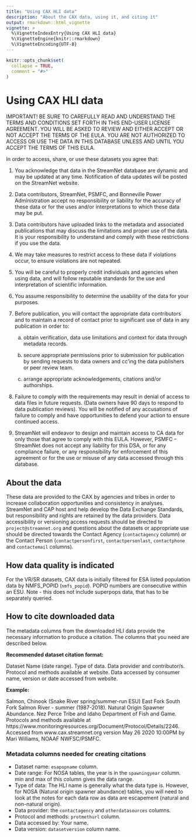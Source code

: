 ```yaml
---
title: "Using CAX HLI data"
description: "About the CAX data, using it, and citing it"
output: rmarkdown::html_vignette
vignette: >
  %\VignetteIndexEntry{Using CAX HLI data}
  %\VignetteEngine{knitr::rmarkdown}
  %\VignetteEncoding{UTF-8}
---
```


```r
knitr::opts_chunk$set(
  collapse = TRUE,
  comment = "#>"
)
```

# Using CAX HLI data
IMPORTANT! BE SURE TO CAREFULLY READ AND UNDERSTAND THE TERMS AND CONDITIONS SET FORTH IN THIS END-USER LICENSE AGREEMENT. YOU WILL BE ASKED TO REVIEW AND EITHER ACCEPT OR NOT ACCEPT THE TERMS OF THE EULA. YOU ARE NOT AUTHORIZED TO ACCESS OR USE THE DATA IN THIS DATABASE UNLESS AND UNTIL YOU ACCEPT THE TERMS OF THIS EULA.

In order to access, share, or use these datasets you agree that:

1. You acknowledge that data in the StreamNet database are dynamic and may be updated at any time. Notification of data updates will be posted on the StreamNet website.

2. Data contributors, StreamNet, PSMFC, and Bonneville Power Administration accept no responsibility or liability for the accuracy of these data or for the uses and/or interpretations to which these data may be put.

3. Data contributors have uploaded links to the metadata and associated publications that may discuss the limitations and proper use of the data. It is your responsibility to understand and comply with these restrictions if you use the data.

4. We may take measures to restrict access to these data if violations occur, to ensure violations are not repeated.

5. You will be careful to properly credit individuals and agencies when using data, and will follow reputable standards for the use and interpretation of scientific information.

6. You assume responsibility to determine the usability of the data for your purposes.

7. Before publication, you will contact the appropriate data contributors and to maintain a record of contact prior to significant use of data in any publication in order to:

    a. obtain verification, data use limitations and context for data through metadata records.

    b. secure appropriate permissions prior to submission for publication by sending requests to data owners and cc’ing the data publishers or peer review team.

    c. arrange appropriate acknowledgements, citations and/or authorships.

8. Failure to comply with the requirements may result in denial of access to data files in future requests. (Data owners have 90 days to respond to data publication reviews). You will be notified of any accusations of failure to comply and have opportunities to defend your action to ensure continued access.

9. StreamNet will endeavor to design and maintain access to CA data for only those that agree to comply with this EULA. However, PSMFC – StreamNet does not accept any liability for this DSA, or for any compliance failure, or any responsibility for enforcement of this agreement or for the use or misuse of any data accessed through this database.

## About the data

These data are provided to the CAX by agencies and tribes in order to increase collaboration opportunities and consistency in analyses. StreamNet and CAP host and help develop the Data Exchange Standards, but responsibility and rights are retained by the data providers. Data accessibility or versioning access requests should be directed to `project@streamnet.org` and questions about the datasets or appropriate use should be directed towards the Contact Agency (`contactagency` column) or the Contact Person (`contactpersonfirst`, `contactpersonlast`, `contactphone` and `contactemail` columns). 

## How data quality is indicated

For the VR/SR datasets, CAX data is initially filtered for ESA listed population data by NMFS_POPID (`nmfs_popid`). POPID numbers are consecutive within an ESU. Note - this does not include superpops data, that has to be separately queried.


## How to cite downloaded data

The metadata columns from the downloaded HLI data provide the necessary information to produce a citation. The columns that you need are described below.

**Recommended dataset citation format:**

Dataset Name (date range). Type of data. Data provider and contributor/s. Protocol and methods available at website. Data accessed by consumer name, version or date accessed from website. 

**Example:**

Salmon, Chinook (Snake River spring/summer-run ESU) East Fork South Fork Salmon River - summer (1987-2018). Natural Origin Spawner Abundance. Nez Perce Tribe and Idaho Department of Fish and Game. Protocols and methods available at https://www.monitoringresources.org/Document/Protocol/Details/2246. Accessed from www.cax.streamnet.org version May 26 2020 10:00PM by Mari Williams, NOAAF NWFSC/PSMFC.

### Metadata columns needed for creating citations

* Dataset name:   `esapopname` column.
* Date range: For NOSA tables, the year is in the `spawningyear` column. min and max of this column gives the data range.
* Type of data: The HLI name is generally what the data type is. However, for NOSA (Natural origin spawner abundance) tables, you will need to look at the notes for each data row as data are escapement (natural and non-natural origin).
* Data provider: the `contactagency` and `otherdatasources` columns.
* Protocol and methods: `protmethurl` column.
* Data accessed by: Your name.
* Data version: `datasetversion` column name.

